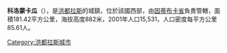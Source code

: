 '''科洛蒙卡瓜'''（{{lang-es|Colomoncagua}}），是[[洪都拉斯|洪都拉斯]]的城鎮，位於該國西部，由[[因蒂布卡省|因蒂布卡省]]負責管轄，面積181.42平方公里，海拔高度882米，2001年人口15,531，人口密度每平方公里85.61人。

{{coord|13|57|N|88|17|W|region:HN_type:city|display=title}}

{{Honduras-geo-stub}}
[[Category:洪都拉斯城市|Category:洪都拉斯城市]]